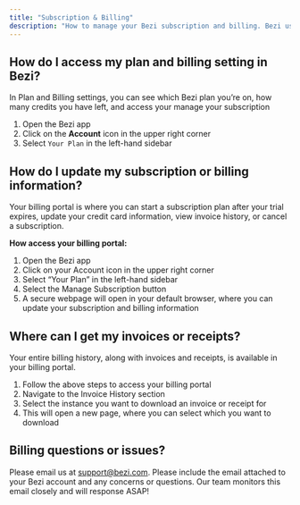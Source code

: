 ```yaml
---
title: "Subscription & Billing"
description: "How to manage your Bezi subscription and billing. Bezi uses Stripe to securely manage subscriptions and billing, so all changes will be made via your Stripe billing portal."
---
```


## How do I access my plan and billing setting in Bezi?

In Plan and Billing settings, you can see which Bezi plan you’re on, how many credits you have left, and access your manage your subscription

1. Open the Bezi app
2. Click on the **Account** icon in the upper right corner
3. Select `Your Plan` in the left-hand sidebar

## How do I update my subscription or billing information?

Your billing portal is where you can start a subscription plan after your trial expires, update your credit card information, view invoice history, or cancel a subscription.

**How access your billing portal:**

1. Open the Bezi app
2. Click on your Account icon in the upper right corner
3. Select “Your Plan” in the left-hand sidebar
4. Select the Manage Subscription button
5. A secure webpage will open in your default browser, where you can update your subscription and billing information

## Where can I get my invoices or receipts?

Your entire billing history, along with invoices and receipts, is available in your billing portal.

1. Follow the above steps to access your billing portal
2. Navigate to the Invoice History section
3. Select the instance you want to download an invoice or receipt for
4. This will open a new page, where you can select which you want to download

## Billing questions or issues?

Please email us at [support@bezi.com](mailto:support@bezi.com). Please include the email attached to your Bezi account and any concerns or questions. Our team monitors this email closely and will response ASAP\!